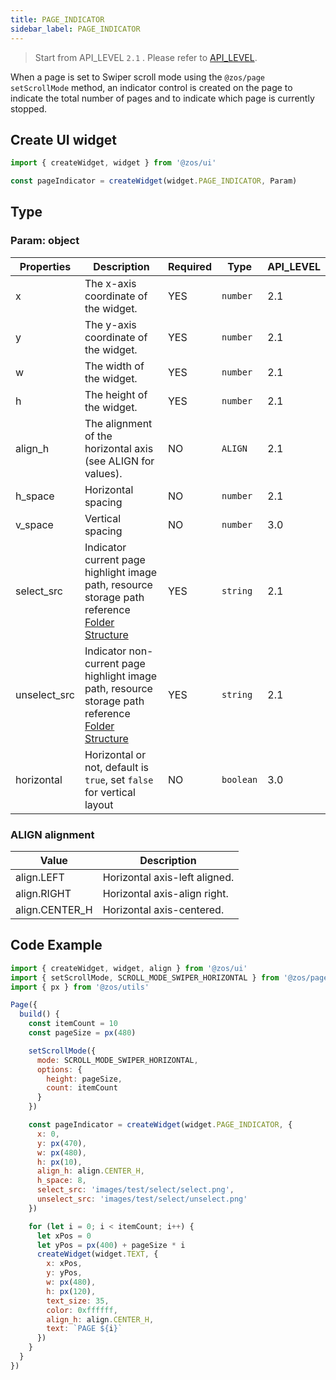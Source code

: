 ```yaml
---
title: PAGE_INDICATOR
sidebar_label: PAGE_INDICATOR
---
```


> Start from API_LEVEL `2.1` . Please refer to [API_LEVEL](../../../../../guides/framework/device/compatibility.md).

When a page is set to Swiper scroll mode using the `@zos/page setScrollMode` method, an indicator control is created on the page to indicate the total number of pages and to indicate which page is currently stopped.

## Create UI widget

```js
import { createWidget, widget } from '@zos/ui'

const pageIndicator = createWidget(widget.PAGE_INDICATOR, Param)
```

## Type

### Param: object

| Properties   | Description                                                                                                                                                  | Required | Type      | API_LEVEL |
| ------------ | ------------------------------------------------------------------------------------------------------------------------------------------------------------ | -------- | --------- | --------- |
| x            | The x-axis coordinate of the widget.                                                                                                                         | YES      | `number`  | 2.1       |
| y            | The y-axis coordinate of the widget.                                                                                                                         | YES      | `number`  | 2.1       |
| w            | The width of the widget.                                                                                                                                     | YES      | `number`  | 2.1       |
| h            | The height of the widget.                                                                                                                                    | YES      | `number`  | 2.1       |
| align_h      | The alignment of the horizontal axis (see ALIGN for values).                                                                                                 | NO       | `ALIGN`   | 2.1       |
| h_space      | Horizontal spacing                                                                                                                                           | NO       | `number`  | 2.1       |
| v_space      | Vertical spacing                                                                                                                                             | NO       | `number`  | 3.0       |
| select_src   | Indicator current page highlight image path, resource storage path reference [Folder Structure](../../../../../guides/architecture/folder-structure.mdx)     | YES      | `string`  | 2.1       |
| unselect_src | Indicator non-current page highlight image path, resource storage path reference [Folder Structure](../../../../../guides/architecture/folder-structure.mdx) | YES      | `string`  | 2.1       |
| horizontal   | Horizontal or not, default is `true`, set `false` for vertical layout                                                                                        | NO       | `boolean` | 3.0       |

### ALIGN alignment

| Value          | Description                   |
| -------------- | ----------------------------- |
| align.LEFT     | Horizontal axis-left aligned. |
| align.RIGHT    | Horizontal axis-align right.  |
| align.CENTER_H | Horizontal axis-centered.     |

## Code Example

```js
import { createWidget, widget, align } from '@zos/ui'
import { setScrollMode, SCROLL_MODE_SWIPER_HORIZONTAL } from '@zos/page'
import { px } from '@zos/utils'

Page({
  build() {
    const itemCount = 10
    const pageSize = px(480)

    setScrollMode({
      mode: SCROLL_MODE_SWIPER_HORIZONTAL,
      options: {
        height: pageSize,
        count: itemCount
      }
    })

    const pageIndicator = createWidget(widget.PAGE_INDICATOR, {
      x: 0,
      y: px(470),
      w: px(480),
      h: px(10),
      align_h: align.CENTER_H,
      h_space: 8,
      select_src: 'images/test/select/select.png',
      unselect_src: 'images/test/select/unselect.png'
    })

    for (let i = 0; i < itemCount; i++) {
      let xPos = 0
      let yPos = px(400) + pageSize * i
      createWidget(widget.TEXT, {
        x: xPos,
        y: yPos,
        w: px(480),
        h: px(120),
        text_size: 35,
        color: 0xffffff,
        align_h: align.CENTER_H,
        text: `PAGE ${i}`
      })
    }
  }
})
```

